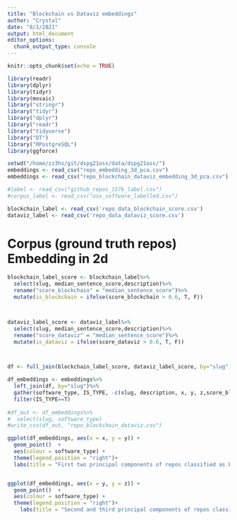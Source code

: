 ```yaml
---
title: "Blockchain vs Dataviz embeddings"
author: "Crystal"
date: "8/1/2021"
output: html_document
editor_options: 
  chunk_output_type: console
---
```


```r
knitr::opts_chunk$set(echo = TRUE)
```
```r
library(readr)
library(dplyr)
library(tidyr)
library(mosaic)
library("stringr")
library("tidyr")
library("dplyr")
library("readr")
library("tidyverse")
library("DT")
library("RPostgreSQL")
library(ggforce)
```

```r
setwd("/home/zz3hs/git/dspg21oss/data/dspg21oss/")
embeddings <- read_csv("repo_embedding_3d_pca.csv")
embeddings <- read_csv("repo_blockchain_dataviz_embedding_3d_pca.csv")

#label <- read_csv("github_repos_157k_label.csv")
#corpus_label <- read_csv("oss_software_labelled.csv")

blockchain_label <- read_csv('repo_data_blockchain_score.csv')   
dataviz_label <- read_csv('repo_data_dataviz_score.csv')   
```



# Corpus (ground truth repos) Embedding in 2d 
```r


blockchain_label_score <- blockchain_label%>%
  select(slug, median_sentence_score,description)%>%
  rename("score_blockchain" = "median_sentence_score")%>%
  mutate(is_blockchain = ifelse(score_blockchain > 0.6, T, F))



dataviz_label_score <- dataviz_label%>%
  select(slug, median_sentence_score,description)%>%
  rename("score_dataviz" = "median_sentence_score")%>%
  mutate(is_dataviz = ifelse(score_dataviz > 0.6, T, F))



df <- full_join(blockchain_label_score, dataviz_label_score, by="slug")

df_embeddings <- embeddings%>%
  left_join(df, by="slug")%>%
  gather(software_type, IS_TYPE, -c(slug, description, x, y, z,score_blockchain, score_dataviz ))%>%
  filter(IS_TYPE==T)
  
#df_out <- df_embeddings%>%
#  select(slug, software_type)
#write_csv(df_out, "repo_blockchain_dataviz.csv")

ggplot(df_embeddings, aes(x = x, y = y)) + 
  geom_point()  + 
  aes(colour = software_type) + 
  theme(legend.position = "right")+
  labs(title = "First two principal components of repos classified as Blockchain, Dataviz from 157k repos")


ggplot(df_embeddings, aes(x = y, y = z)) + 
  geom_point()  + 
  aes(colour = software_type) + 
  theme(legend.position = "right")+
    labs(title = "Second and third principal components of repos classified as Blockchain, Dataviz from 157k repos")
```


